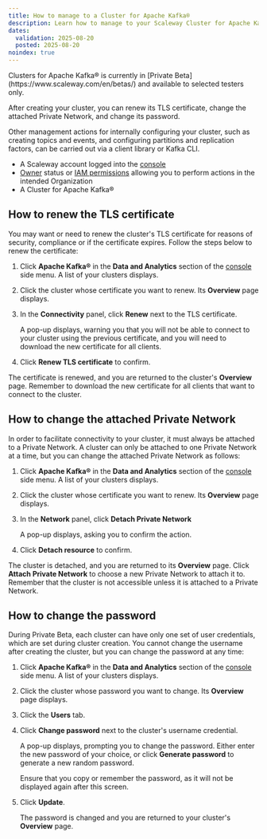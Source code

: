 ```yaml
---
title: How to manage to a Cluster for Apache Kafka®
description: Learn how to manage to your Scaleway Cluster for Apache Kafka® wih Scaleway, including editing its details, renewing its TLS certificate and more.
dates:
  validation: 2025-08-20
  posted: 2025-08-20
noindex: true
---
```


<Message type="note">
Clusters for Apache Kafka® is currently in [Private Beta](https://www.scaleway.com/en/betas/) and available to selected testers only.
</Message>

After creating your cluster, you can renew its TLS certificate, change the attached Private Network, and change its password.

Other management actions for internally configuring your cluster, such as creating topics and events, and configuring partitions and replication factors, can be carried out via a client library or Kafka CLI.

<Requirements />

  - A Scaleway account logged into the [console](https://console.scaleway.com)
  - [Owner](/iam/concepts/#owner) status or [IAM permissions](/iam/concepts/#permission) allowing you to perform actions in the intended Organization
  - A Cluster for Apache Kafka®

## How to renew the TLS certificate

You may want or need to renew the cluster's TLS certificate for reasons of security, compliance or if the certificate expires. Follow the steps below to renew the certificate:

1. Click **Apache Kafka®** in the **Data and Analytics** section of the [console](https://console.scaleway.com/) side menu. A list of your clusters displays.

2. Click the cluster whose certificate you want to renew. Its **Overview** page displays.

3. In the **Connectivity** panel, click **Renew** next to the TLS certificate.

    A pop-up displays, warning you that you will not be able to connect to your cluster using the previous certificate, and you will need to download the new certificate for all clients.

4. Click **Renew TLS certificate** to confirm.

The certificate is renewed, and you are returned to the cluster's **Overview** page. Remember to download the new certificate for all clients that want to connect to the cluster.

## How to change the attached Private Network

In order to facilitate connectivity to your cluster, it must always be attached to a Private Network. A cluster can only be attached to one Private Network at a time, but you can change the attached Private Network as follows:

1. Click **Apache Kafka®** in the **Data and Analytics** section of the [console](https://console.scaleway.com/) side menu. A list of your clusters displays.

2. Click the cluster whose certificate you want to renew. Its **Overview** page displays.

3. In the **Network** panel, click **Detach Private Network**

    A pop-up displays, asking you to confirm the action.

4. Click **Detach resource** to confirm.

The cluster is detached, and you are returned to its **Overview** page. Click **Attach Private Network** to choose a new Private Network to attach it to. Remember that the cluster is not accessible unless it is attached to a Private Network.

## How to change the password

During Private Beta, each cluster can have only one set of user credentials, which are set during cluster creation. You cannot change the username after creating the cluster, but you can change the password at any time:

1. Click **Apache Kafka®** in the **Data and Analytics** section of the [console](https://console.scaleway.com/) side menu. A list of your clusters displays.

2. Click the cluster whose password you want to change. Its **Overview** page displays.

3. Click the **Users** tab.

4. Click **Change password** next to the cluster's username credential.

    A pop-up displays, prompting you to change the password. Either enter the new password of your choice, or click **Generate password** to generate a new random password.

    Ensure that you copy or remember the password, as it will not be displayed again after this screen.

5. Click **Update**.

    The password is changed and you are returned to your cluster's **Overview** page.